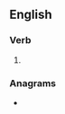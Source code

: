 ==English==

===Verb===
{{head|en|verb form}}

# {{en-past of|hie}}

===Anagrams===
* {{anagrams|en|Heid|hide}}